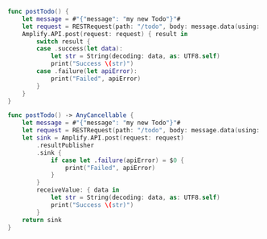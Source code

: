 <BlockSwitcher>

<Block name="Listener (iOS 11+)">

```swift
func postTodo() {
    let message = #"{"message": "my new Todo"}"#
    let request = RESTRequest(path: "/todo", body: message.data(using: .utf8))
    Amplify.API.post(request: request) { result in
        switch result {
        case .success(let data):
            let str = String(decoding: data, as: UTF8.self)
            print("Success \(str)")
        case .failure(let apiError):
            print("Failed", apiError)
        }
    }
}
```

</Block>

<Block name="Combine">

```swift
func postTodo() -> AnyCancellable {
    let message = #"{"message": "my new Todo"}"#
    let request = RESTRequest(path: "/todo", body: message.data(using: .utf8))
    let sink = Amplify.API.post(request: request)
        .resultPublisher
        .sink {
            if case let .failure(apiError) = $0 {
                print("Failed", apiError)
            }
        }
        receiveValue: { data in
            let str = String(decoding: data, as: UTF8.self)
            print("Success \(str)")
        }
    return sink
}
```

</Block>

</BlockSwitcher>
